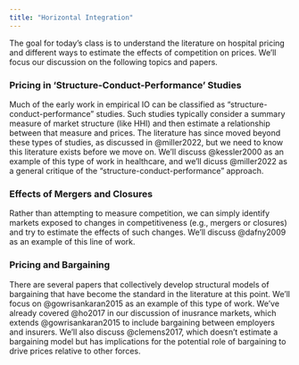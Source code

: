 ```yaml
---
title: "Horizontal Integration"
---
```


The goal for today's class is to understand the literature on hospital pricing and different ways to estimate the effects of competition on prices. We'll focus our discussion on the following topics and papers.

### Pricing in 'Structure-Conduct-Performance' Studies
Much of the early work in empirical IO can be classified as "structure-conduct-performance" studies. Such studies typically consider a summary measure of market structure (like HHI) and then estimate a relationship between that measure and prices. The literature has since moved beyond these types of studies, as discussed in @miller2022, but we need to know this literature exists before we move on. We'll discuss @kessler2000 as an example of this type of work in healthcare, and we'll dicuss @miller2022 as a general critique of the "structure-conduct-performance" approach.

### Effects of Mergers and Closures
Rather than attempting to measure competition, we can simply identify markets exposed to changes in competitiveness (e.g., mergers or closures) and try to estimate the effects of such changes. We'll discuss @dafny2009 as an example of this line of work.

### Pricing and Bargaining
There are several papers that collectively develop structural models of bargaining that have become the standard in the literature at this point. We'll focus on @gowrisankaran2015 as an example of this type of work. We've already covered @ho2017 in our discussion of inusrance markets, which extends @gowrisankaran2015 to include bargaining between employers and insurers. We'll also discuss @clemens2017, which doesn't estimate a bargaining model but has implications for the potential role of bargaining to drive prices relative to other forces.


